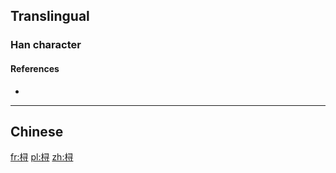 {{also|樳}}
==Translingual==

===Han character===
{{Han char|rn=75|rad=木|as=06|sn=10|four=|canj=DSMI,XDSMI|ids=⿰木寻}}

====References====
* {{Han ref|kx=0526.211|hdz=21208.011|uh=686A|ud=26730}}

----

==Chinese==
{{zh-see|樳}}

[[fr:桪]]
[[pl:桪]]
[[zh:桪]]